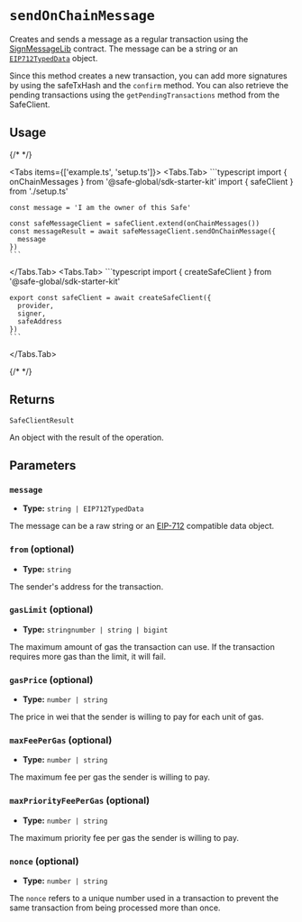 
# `sendOnChainMessage`

Creates and sends a message as a regular transaction using the [SignMessageLib](https://github.com/safe-global/safe-smart-account/blob/main/contracts/libraries/SignMessageLib.sol) contract. The message can be a string or an [`EIP712TypedData`](https://eips.ethereum.org/EIPS/eip-712) object.

Since this method creates a new transaction, you can add more signatures by using the safeTxHash and the `confirm` method. You can also retrieve the pending transactions using the `getPendingTransactions` method from the SafeClient.

## Usage

{/* <!-- vale off --> */}

<Tabs items={['example.ts', 'setup.ts']}>
  <Tabs.Tab>
    ```typescript
    import { onChainMessages } from '@safe-global/sdk-starter-kit'
    import { safeClient } from './setup.ts'

    const message = 'I am the owner of this Safe'

    const safeMessageClient = safeClient.extend(onChainMessages())
    const messageResult = await safeMessageClient.sendOnChainMessage({
      message
    })
    ```
  </Tabs.Tab>
  <Tabs.Tab>
    ```typescript
    import { createSafeClient } from '@safe-global/sdk-starter-kit'
    
    export const safeClient = await createSafeClient({
      provider,
      signer,
      safeAddress
    })
    ```
  </Tabs.Tab>
</Tabs>

{/* <!-- vale on --> */}

## Returns

`SafeClientResult`

An object with the result of the operation.

## Parameters

### `message`

- **Type:** `string | EIP712TypedData`

The message can be a raw string or an [EIP-712](https://eips.ethereum.org/EIPS/eip-712) compatible data object.

### `from` (optional)

- **Type:** `string`

The sender's address for the transaction.

### `gasLimit` (optional)

- **Type:** `stringnumber | string | bigint`

The maximum amount of gas the transaction can use. If the transaction requires more gas than the limit, it will fail.

### `gasPrice` (optional)

- **Type:** `number | string`

The price in wei that the sender is willing to pay for each unit of gas.

### `maxFeePerGas` (optional)

- **Type:** `number | string`

The maximum fee per gas the sender is willing to pay.

### `maxPriorityFeePerGas` (optional)

- **Type:** `number | string`

The maximum priority fee per gas the sender is willing to pay.

### `nonce` (optional)

- **Type:** `number | string`

The `nonce` refers to a unique number used in a transaction to prevent the same transaction from being processed more than once.
